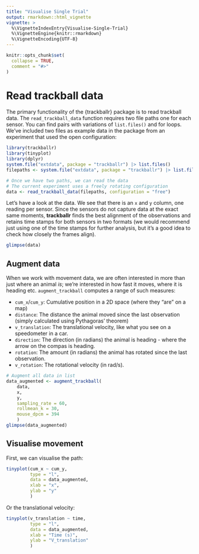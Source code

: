 ```yaml
---
title: "Visualise Single Trial"
output: rmarkdown::html_vignette
vignette: >
  %\VignetteIndexEntry{Visualise-Single-Trial}
  %\VignetteEngine{knitr::rmarkdown}
  %\VignetteEncoding{UTF-8}
---
```


```r
knitr::opts_chunk$set(
  collapse = TRUE,
  comment = "#>"
)
```

# Read trackball data
The primary functionality of the {trackballr} package is to read trackball data. The `read_trackball_data` function requires two file paths one for each sensor. You can find pairs with variations of `list.files()` and for loops. We've included two files as example data in the package from an experiment that used the open configuration:

```r
library(trackballr)
library(tinyplot)
library(dplyr)
system.file("extdata", package = "trackballr") |> list.files()
filepaths <- system.file("extdata", package = "trackballr") |> list.files(full.names = TRUE)

# Once we have two paths, we can read the data
# The current experiment uses a freely rotating configuration
data <- read_trackball_data(filepaths, configuration = "free")
```

Let's have a look at the data. We see that there is an `x` and `y` column, one reading per sensor. Since the sensors do not capture data at the exact same moments, **trackballr** finds the best alignment of the observations and retains time stamps for both sensors in two formats (we would recommend just using one of the time stamps for further analysis, but it's a good idea to check how closely the frames align).

```r
glimpse(data)
```
## Augment data
When we work with movement data, we are often interested in more than just where an animal *is*; we're interested in how fast it moves, where it is heading etc. 
`augment_trackball` computes a range of such measures:

- `cum_x`/`cum_y`: Cumulative position in a 2D space (where they "are" on a map)
- `distance`: The distance the animal moved since the last observation (simply calculated using Pythagoras' theorem)
- `v_translation`: The translational velocity, like what you see on a speedometer in a car.
- `direction`: The direction (in radians) the animal is heading - where the arrow on the compas is heading.
- `rotation`: The amount (in radians) the animal has rotated since the last observation.
- `v_rotation`: The rotational velocity (in rad/s).

```r
# Augment all data in list
data_augmented <- augment_trackball(
    data, 
    x, 
    y, 
    sampling_rate = 60,
    rollmean_k = 30,
    mouse_dpcm = 394
    )
glimpse(data_augmented)
```

## Visualise movement

First, we can visualise the path:

```r
tinyplot(cum_x ~ cum_y, 
         type = "l",
         data = data_augmented,
         xlab = "x",
         ylab = "y"
         )
```

Or the translational velocity:

```r
tinyplot(v_translation ~ time, 
         type = "l",
         data = data_augmented,
         xlab = "Time (s)",
         ylab = "V_translation"
         )
```

